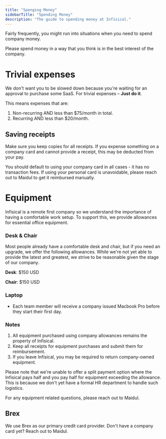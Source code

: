 ```yaml
---
title: "Spenging Money"
sidebarTitle: "Spending Money"
description: "The guide to spending money at Infisical."
---
```


Fairly frequently, you might run into situations when you need to spend company money. 

<Note>
Please spend money in a way that you think is in the best interest of the company.
</Note>

# Trivial expenses

We don't want you to be slowed down because you're waiting for an approval to purchase some SaaS. For trivial expenses – **Just do it**.

This means expenses that are: 
1. Non-recurring AND less than $75/month in total.
2. Recurring AND less than $20/month. 

## Saving receipts

Make sure you keep copies for all receipts. If you expense something on a company card and cannot provide a receipt, this may be deducted from your pay.

You should default to using your company card in all cases - it has no transaction fees. If using your personal card is unavoidable, please reach out to Maidul to get it reimbursed manually.


# Equipment

Infisical is a remote first company so we understand the importance of having a comfortable work setup. To support this, we provide allowances for essential office equipment.

### Desk & Chair

Most people already have a comfortable desk and chair, but if you need an upgrade, we offer the following allowances. 
While we're not yet able to provide the latest and greatest, we strive to be reasonable given the stage of our company.

**Desk**: $150 USD

**Chair**: $150 USD

### Laptop
- Each team member will receive a company issued Macbook Pro before they start their first day.

### Notes

1. All equipment purchased using company allowances remains the property of Infisical.
2. Keep all receipts for equipment purchases and submit them for reimbursement.
3. If you leave Infisical, you may be required to return company-owned equipment.

Please note that we're unable to offer a split payment option where the Infisical pays half and you pay half for equipment exceeding the allowance. 
This is because we don't yet have a formal HR department to handle such logistics.

For any equipment related questions, please reach out to Maidul.


## Brex

We use Brex as our primary credit card provider. Don't have a company card yet? Reach out to Maidul. 